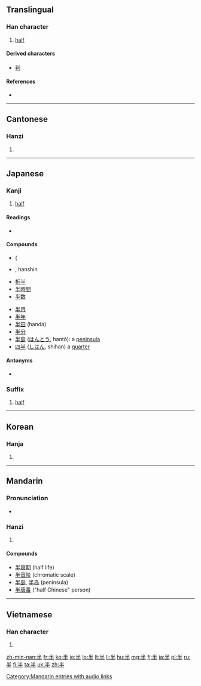 ==Translingual==
{{stroke order|type=bw}}

===Han character===
{{Han char|rn=24|rad=十|as=03|sn=5|four=9050<sub>0</sub>|canj=火手 (FQ)}}

# [[half]]

====Derived characters====
* [[判]]

====References====
* {{Han ref|kx=0156.070|dkj=02707|dj=0354.060|hdz=10046.010|uh=534A|ud=21322|bh=A562|bd=42338}}

----

==Cantonese==

===Hanzi===
{{yue-hanzi|jyut=[[bun3]]|y=bun3}}

# {{defn|lang=yue|sort=十03}}

----

==Japanese==

===Kanji===
{{ja-kanji|grade=2|rs=十03}}

# [[half]]

====Readings====
* {{ja-readings
|goon=[[はん]] (han)
|kanon=[[はん]] (han)
|kun=[[なかば]] (nakaba), [[なかばする]] (nakabasuru)}}

====Compounds====
{{top2}}
* {{l|ja|半妖}} ({{l|ja|はんよう}}
* {{l|ja|半神}} {{l|ja|はんしん}}, hanshin
* [[折半]]
* [[半時間]]
* [[半数]]
{{mid2}}
* [[半月]]
* [[半年]]
* [[半田]] (handa)
* [[半分]]
* [[半島]] ([[はんとう]], hantō): a [[peninsula]]
* [[四半]] ([[しはん]], shihan) a [[quarter]]
{{bottom}}

====Antonyms====
* {{term|倍||double, twice|tr=ばい, bai|lang=ja}}

===Suffix===
{{ja-pos|k|suffix|hira=はん|rom=-han}}

# [[half]]

----

==Korean==

===Hanja===
{{ko-hanja|hangeul=반|rv=ban|mr=pan|y=pan}}

# {{defn|lang=ko|sort=十03}}

----

==Mandarin==

===Pronunciation===
* {{audio|zh-bàn.ogg|audio|lang=cmn}}

===Hanzi===
{{cmn-hanzi|pin=[[bàn]] ([[ban4]])|wg=pan<sup>4</sup>}}

# {{defn|lang=cmn|sort=十03}}

====Compounds====
* [[半衰期]] (half life)
* [[半音阶]] (chromatic scale)
* [[半島]], [[半岛]] (peninsula)
* [[半唐番]] ("half Chinese" person)

[[Category:Mandarin entries with audio links]]

----

==Vietnamese==

===Han character===
{{vi-hantu|[[bán]], [[bướng]], [[ban]], [[bận]], [[bớn]]|rs=十03}}

# {{defn|lang=vi|sort=十03}}

[[zh-min-nan:半]]
[[fr:半]]
[[ko:半]]
[[io:半]]
[[lo:半]]
[[lt:半]]
[[li:半]]
[[hu:半]]
[[mg:半]]
[[fj:半]]
[[ja:半]]
[[pl:半]]
[[ru:半]]
[[fi:半]]
[[ta:半]]
[[uk:半]]
[[zh:半]]